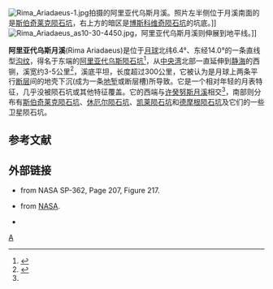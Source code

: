 [[Image:Rima_Ariadaeus-1.jpg|thumb]]拍摄的阿里亚代乌斯月溪。照片左半侧位于月溪南面的是[[斯伯奇莱克陨石坑|斯伯奇莱克陨石坑]]，右上方的暗区是[[博斯科维奇陨石坑|博斯科维奇陨石坑]]的坑底。]]
[[Image:Rima_Ariadaeus_as10-30-4450.jpg|thumb]]，阿里亚代乌斯月溪则伸展到地平线。]]

'''阿里亚代乌斯月溪'''(Rima Ariadaeus)是位于[[月球|月球]]北纬6.4°、东经14.0°的一条直线型[[月溪|沟纹]]，得名于东端的[[阿里亚代乌斯陨石坑|阿里亚代乌斯陨石坑]]<ref name="iau">{{Cite web|title=Planetary Names: Rima, rimae: Rima Ariadaeus on Moon|url=https://planetarynames.wr.usgs.gov/Feature/5040|accessdate=2021-04-22|work=planetarynames.wr.usgs.gov}}</ref>，从[[中央灣|中央湾]]北部一直延伸到[[静海|静海]]的西铡，溪宽约3-5公里<ref name="ruklz">{{cite book|last=Rükl|first=Antonín|authorlink2=安东宁·鲁克尔|title=月球地图集|publisher=阿文蒂诺|location=布拉格|year=1991年|ref=阿里亚代乌斯月溪|page=第200页|isbn=80-85277-10-7}}</ref>，溪底平坦，长度超过300公里，它被认为是月球上两条平行[[斷層|断层]]间的地壳下沉(成为一条[[地塹|地堑]]或断层槽)所导致。它是一个相对年轻的月表特征，几乎没被陨石坑或其他特征覆盖。它的西端与[[许癸努斯月溪|许癸努斯月溪]]相交<ref name="ruklz"/>，南部则分布有[[斯伯奇莱克陨石坑|斯伯奇莱克陨石坑]]、[[休厄尔陨石坑|休厄尔陨石坑]]、[[凱萊隕石坑|凯莱陨石坑]]和[[德摩根陨石坑|德摩根陨石坑]]及它们的一些卫星陨石坑。

== 参考文献 ==
<references/>

==外部链接==
*{{cite web|url=http://www.astrosurf.com/lunascan/AS10-31-4645.htm|title=AS10-31-4645|accessdate=2006-11-01}} from NASA SP-362, Page 207, Figure 217.
*{{cite web|url=http://antwrp.gsfc.nasa.gov/apod/ap021029.html|title=A A 月溪|accessdate=2007-12-09}} from [[美国国家航空航天局|NASA]].
*{{cite web|title=阿里亚代乌斯月溪, 一条线型月沟|date=2009年9月29日|publisher=美国宇航局|url=http://www.nasa.gov/mission_pages/LRO/multimedia/lroimages/lroc_20090928_ariadaeus.html|accessdate=2009-10-27}}

[[Category:LQ12方格|A]]